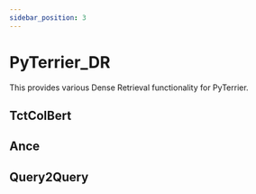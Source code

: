 ```yaml
---
sidebar_position: 3
---
```



# PyTerrier_DR

This provides various Dense Retrieval functionality for PyTerrier.

## TctColBert

<InteractiveFeature 
    apiUrl="http://localhost:8080/plugins/pyterrier-dr/tct-bol-bert"
     />

## Ance

<InteractiveFeature 
    apiUrl="http://localhost:8080/plugins/pyterrier-dr/ance"
     />

## Query2Query

<InteractiveFeature 
    apiUrl="http://localhost:8080/plugins/pyterrier-dr/query-2-query"
     />